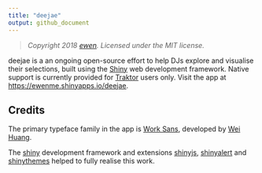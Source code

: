 ```yaml
---
title: "deejae"
output: github_document
---
```


> *Copyright 2018 [ewen](http://ewen.io/). Licensed under the MIT license.*

deejae is a an ongoing open-source effort to help DJs explore and visualise their selections, built using the [Shiny](https://shiny.rstudio.com/) web development framework. Native support is currently provided for [Traktor](https://www.native-instruments.com/en/products/traktor/) users only. Visit the app at [https://ewenme.shinyapps.io/deejae](https://ewenme.shinyapps.io/deejae).

## Credits

The primary typeface family in the app is [Work Sans](https://github.com/weiweihuanghuang/Work-Sans), developed by [Wei Huang](https://twitter.com/w__h_). 

The [shiny](https://cran.r-project.org/web/packages/shiny/index.html) development framework and extensions [shinyjs](https://cran.r-project.org/web/packages/shinyjs/index.html), [shinyalert](https://cran.r-project.org/web/packages/shinyalert/index.html) and [shinythemes](http://rstudio.github.io/shinythemes/) helped to fully realise this work. 